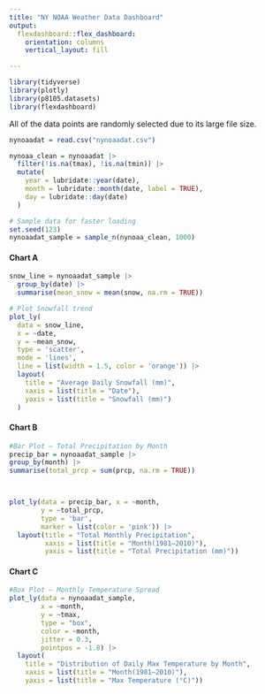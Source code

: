 ```yaml
---
title: "NY NOAA Weather Data Dashboard"
output: 
  flexdashboard::flex_dashboard:
    orientation: columns
    vertical_layout: fill

---
```


```r
library(tidyverse)
library(plotly)
library(p8105.datasets)
library(flexdashboard)

```
All of the data points are randomly selected due to its large file size. 



```r
nynoaadat = read.csv("nynoaadat.csv")

nynoaa_clean = nynoaadat |>
  filter(!is.na(tmax), !is.na(tmin)) |>
  mutate(
    year = lubridate::year(date),
    month = lubridate::month(date, label = TRUE),
    day = lubridate::day(date)
  )

# Sample data for faster loading
set.seed(123)
nynoaadat_sample = sample_n(nynoaa_clean, 1000)
```

#### Chart A
```r

snow_line = nynoaadat_sample |>
  group_by(date) |>
  summarise(mean_snow = mean(snow, na.rm = TRUE))

# Plot Snowfall trend
plot_ly(
  data = snow_line,
  x = ~date,
  y = ~mean_snow,
  type = 'scatter',
  mode = 'lines',
  line = list(width = 1.5, color = 'orange')) |>
  layout(
    title = "Average Daily Snowfall (mm)",
    xaxis = list(title = "Date"),
    yaxis = list(title = "Snowfall (mm)")
  )
```





#### Chart B



```r
#Bar Plot – Total Precipitation by Month
precip_bar = nynoaadat_sample |>
group_by(month) |>
summarise(total_prcp = sum(prcp, na.rm = TRUE))



plot_ly(data = precip_bar, x = ~month,
        y = ~total_prcp,
        type = 'bar',
        marker = list(color = 'pink')) |>
  layout(title = "Total Monthly Precipitation",
         xaxis = list(title = "Month(1981–2010)"),
         yaxis = list(title = "Total Precipitation (mm)"))
```

#### Chart C
```r
#Box Plot – Monthly Temperature Spread
plot_ly(data = nynoaadat_sample,
        x = ~month,
        y = ~tmax,
        type = "box",
        color = ~month,
        jitter = 0.3,
        pointpos = -1.8) |>
  layout(
    title = "Distribution of Daily Max Temperature by Month",
    xaxis = list(title = "Month(1981–2010)"),
    yaxis = list(title = "Max Temperature (°C)"))
```

